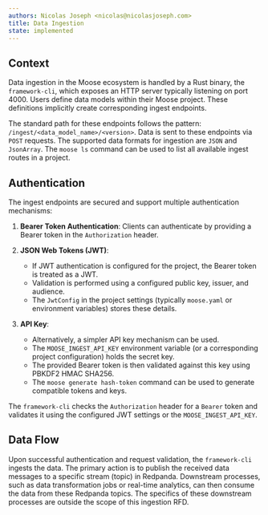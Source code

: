 ```yaml
---
authors: Nicolas Joseph <nicolas@nicolasjoseph.com>
title: Data Ingestion
state: implemented
---
```


## Context

Data ingestion in the Moose ecosystem is handled by a Rust binary, the `framework-cli`, which exposes an HTTP
server typically listening on port 4000. Users define data models within their Moose project. These definitions
implicitly create corresponding ingest endpoints.

The standard path for these endpoints follows the pattern: `/ingest/<data_model_name>/<version>`.
Data is sent to these endpoints via `POST` requests. The supported data formats for ingestion are `JSON`
and `JsonArray`. The `moose ls` command can be used to list all available ingest routes in a project.

## Authentication

The ingest endpoints are secured and support multiple authentication mechanisms:

1.  **Bearer Token Authentication**: Clients can authenticate by providing a Bearer token in the `Authorization`
    header.

2.  **JSON Web Tokens (JWT)**:
    *   If JWT authentication is configured for the project, the Bearer token is treated as a JWT.
    *   Validation is performed using a configured public key, issuer, and audience.
    *   The `JwtConfig` in the project settings (typically `moose.yaml` or environment variables) stores these
      details.

3.  **API Key**:
    *   Alternatively, a simpler API key mechanism can be used.
    *   The `MOOSE_INGEST_API_KEY` environment variable (or a corresponding project configuration) holds the
      secret key.
    *   The provided Bearer token is then validated against this key using PBKDF2 HMAC SHA256.
    *   The `moose generate hash-token` command can be used to generate compatible tokens and keys.

The `framework-cli` checks the `Authorization` header for a `Bearer` token and validates it using the
configured JWT settings or the `MOOSE_INGEST_API_KEY`.

## Data Flow

Upon successful authentication and request validation, the `framework-cli` ingests the data.
The primary action is to publish the received data messages to a specific stream (topic) in Redpanda.
Downstream processes, such as data transformation jobs or real-time analytics, can then consume the data
from these Redpanda topics. The specifics of these downstream processes are outside the scope of this
ingestion RFD.
